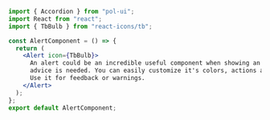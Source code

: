 ```jsx
import { Accordion } from "pol-ui";
import React from "react";
import { TbBulb } from "react-icons/tb";

const AlertComponent = () => {
  return (
    <Alert icon={TbBulb}>
      An alert could be an incredible useful component when showing an important
      advice is needed. You can easily customize it's colors, actions and texts.
      Use it for feedback or warnings.
    </Alert>
  );
};
export default AlertComponent;
```
